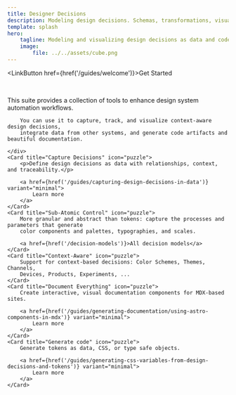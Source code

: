 ```yaml
---
title: Designer Decisions
description: Modeling design decisions. Schemas, transformations, visualizations, the works.
template: splash
hero:
    tagline: Modeling and visualizing design decisions as data and code.
    image:
        file: ../../assets/cube.png
---
```




<LinkButton href={href('/guides/welcome')}>Get Started</LinkButton>

&nbsp;

<CardGrid stagger>
    <div>
        This suite provides a collection of tools to enhance design system automation
        workflows.

        You can use it to capture, track, and visualize context-aware design decisions,
        integrate data from other systems, and generate code artifacts and beautiful documentation.

    </div>
    <Card title="Capture Decisions" icon="puzzle">
        <p>Define design decisions as data with relationships, context, and traceability.</p>

        <a href={href('/guides/capturing-design-decisions-in-data')} variant="minimal">
            Learn more
        </a>
    </Card>
    <Card title="Sub-Atomic Control" icon="puzzle">
        More granular and abstract than tokens: capture the processes and parameters that generate
        color components and palettes, typographies, and scales.

        <a href={href('/decision-models')}>All decision models</a>
    </Card>
    <Card title="Context-Aware" icon="puzzle">
        Support for context-based decisions: Color Schemes, Themes, Channels,
        Devices, Products, Experiments, ...
    </Card>
    <Card title="Document Everything" icon="puzzle">
        Create interactive, visual documentation components for MDX-based sites.

        <a href={href('/guides/generating-documentation/using-astro-components-in-mdx')} variant="minimal">
            Learn more
        </a>
    </Card>
    <Card title="Generate code" icon="puzzle">
        Generate tokens as data, CSS, or type safe objects.

        <a href={href('/guides/generating-css-variables-from-design-decisions-and-tokens')} variant="minimal">
            Learn more
        </a>
    </Card>

</CardGrid>
